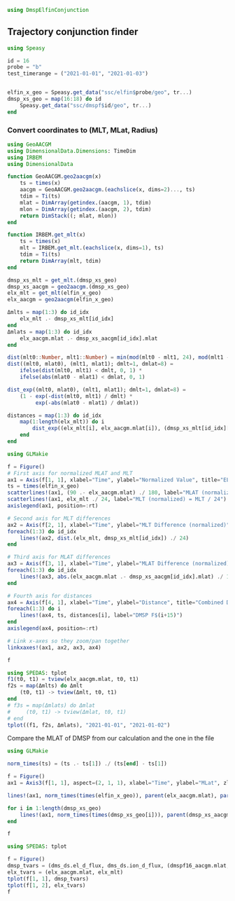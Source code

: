 ```julia
using DmspElfinConjunction
```

## Trajectory conjunction finder

```julia
using Speasy

id = 16
probe = "b"
test_timerange = ("2021-01-01", "2021-01-03")


elfin_x_geo = Speasy.get_data("ssc/elfin$probe/geo", tr...)
dmsp_xs_geo = map(16:18) do id
    Speasy.get_data("ssc/dmspf$id/geo", tr...)
end
```

### Convert coordinates to (MLT, MLat, Radius)

```julia
using GeoAACGM
using DimensionalData.Dimensions: TimeDim
using IRBEM
using DimensionalData

function GeoAACGM.geo2aacgm(x)
    ts = times(x)
    aacgm = GeoAACGM.geo2aacgm.(eachslice(x, dims=2)..., ts)
    tdim = Ti(ts)
    mlat = DimArray(getindex.(aacgm, 1), tdim)
    mlon = DimArray(getindex.(aacgm, 2), tdim)
    return DimStack((; mlat, mlon))
end

function IRBEM.get_mlt(x)
    ts = times(x)
    mlt = IRBEM.get_mlt.(eachslice(x, dims=1), ts)
    tdim = Ti(ts)
    return DimArray(mlt, tdim)
end

dmsp_xs_mlt = get_mlt.(dmsp_xs_geo)
dmsp_xs_aacgm = geo2aacgm.(dmsp_xs_geo)
elx_mlt = get_mlt(elfin_x_geo)
elx_aacgm = geo2aacgm(elfin_x_geo)

Δmlts = map(1:3) do id_idx
    elx_mlt .- dmsp_xs_mlt[id_idx]
end
Δmlats = map(1:3) do id_idx
    elx_aacgm.mlat .- dmsp_xs_aacgm[id_idx].mlat
end
```


```julia
dist(mlt0::Number, mlt1::Number) = min(mod(mlt0 - mlt1, 24), mod(mlt1 - mlt0, 24))
dist((mlt0, mlat0), (mlt1, mlat1); dmlt=1, dmlat=8) =
    ifelse(dist(mlt0, mlt1) < dmlt, 0, 1) *
    ifelse(abs(mlat0 - mlat1) < dmlat, 0, 1)

dist_exp((mlt0, mlat0), (mlt1, mlat1); dmlt=1, dmlat=8) =
    (1 - exp(-dist(mlt0, mlt1) / dmlt) *
         exp(-abs(mlat0 - mlat1) / dmlat))

distances = map(1:3) do id_idx
    map(1:length(elx_mlt)) do i
        dist_exp((elx_mlt[i], elx_aacgm.mlat[i]), (dmsp_xs_mlt[id_idx][i], dmsp_xs_aacgm[id_idx].mlat[i]))
    end
end
```


```julia
using GLMakie

f = Figure()
# First axis for normalized MLAT and MLT
ax1 = Axis(f[1, 1], xlabel="Time", ylabel="Normalized Value", title="ELFIN MLAT and MLT")
ts = times(elfin_x_geo)
scatterlines!(ax1, (90 .- elx_aacgm.mlat) ./ 180, label="MLAT (normalized) = (90 - MLAT) / 180")
scatterlines!(ax1, elx_mlt ./ 24, label="MLT (normalized) = MLT / 24")
axislegend(ax1, position=:rt)

# Second axis for MLT differences
ax2 = Axis(f[2, 1], xlabel="Time", ylabel="MLT Difference (normalized)", title="MLT Difference ELFIN vs DMSP")
foreach(1:3) do id_idx
    lines!(ax2, dist.(elx_mlt, dmsp_xs_mlt[id_idx]) ./ 24)
end

# Third axis for MLAT differences
ax3 = Axis(f[3, 1], xlabel="Time", ylabel="MLAT Difference (normalized)", title="MLAT Difference ELFIN vs DMSP")
foreach(1:3) do id_idx
    lines!(ax3, abs.(elx_aacgm.mlat .- dmsp_xs_aacgm[id_idx].mlat) ./ 180)
end

# Fourth axis for distances
ax4 = Axis(f[4, 1], xlabel="Time", ylabel="Distance", title="Combined Distance Metric")
foreach(1:3) do i
    lines!(ax4, ts, distances[i], label="DMSP F$(i+15)")
end
axislegend(ax4, position=:rt)

# Link x-axes so they zoom/pan together
linkxaxes!(ax1, ax2, ax3, ax4)

f
```



```julia
using SPEDAS: tplot
f1(t0, t1) = tview(elx_aacgm.mlat, t0, t1)
f2s = map(Δmlts) do Δmlt
    (t0, t1) -> tview(Δmlt, t0, t1)
end
# f3s = map(Δmlats) do Δmlat
#     (t0, t1) -> tview(Δmlat, t0, t1)
# end
tplot((f1, f2s, Δmlats), "2021-01-01", "2021-01-02")
```



Compare the MLAT of DMSP from our calculation and the one in the file


```julia
using GLMakie

norm_times(ts) = (ts .- ts[1]) ./ (ts[end] - ts[1])

f = Figure()
ax1 = Axis3(f[1, 1], aspect=(2, 1, 1), xlabel="Time", ylabel="MLat", zlabel="MLT")

lines!(ax1, norm_times(times(elfin_x_geo)), parent(elx_aacgm.mlat), parent(elx_mlt), linewidth=4)

for i in 1:length(dmsp_xs_geo)
    lines!(ax1, norm_times(times(dmsp_xs_geo[i])), parent(dmsp_xs_aacgm[i].mlat), parent(dmsp_xs_mlt[i]))
end

f
```

```julia
using SPEDAS: tplot

f = Figure()
dmsp_tvars = (dms_ds.el_d_flux, dms_ds.ion_d_flux, (dmspf16_aacgm.mlat, dms_ds.mlat), (dmspf16_mlt, dms_ds.mlt))
elx_tvars = (elx_aacgm.mlat, elx_mlt)
tplot(f[1, 1], dmsp_tvars)
tplot(f[1, 2], elx_tvars)
f
```